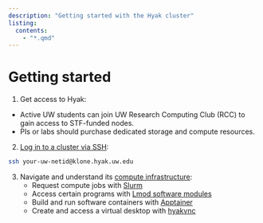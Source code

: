 ```yaml
---
description: "Getting started with the Hyak cluster"
listing:
  contents:
    - "*.qmd"
---
```

# Getting started

(@) Get access to Hyak:
   - Active UW students can join UW Research Computing Club (RCC) to gain access to STF-funded nodes.
   - PIs or labs should purchase dedicated storage and compute resources.
(@) [Log in to a cluster via SSH](./connect-ssh.qmd): 
  ``` bash
  ssh your-uw-netid@klone.hyak.uw.edu
  ```
(@) Navigate and understand its [compute infrastructure](../compute/index.qmd):  
    - Request compute jobs with [Slurm](../compute/slurm.qmd)
    - Access certain programs with [Lmod software modules](../compute/lmod.qmd)
    - Build and run software containers with [Apptainer](../compute/apptainer.qmd)
    - Create and access a virtual desktop with [hyakvnc](../start/hyakvnc.qmd)
